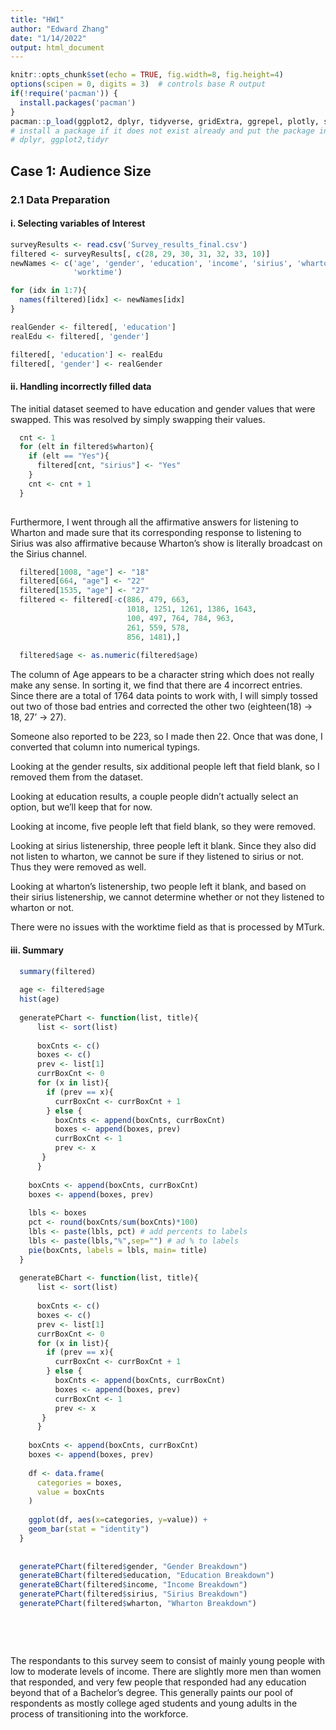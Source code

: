 ```yaml
---
title: "HW1"
author: "Edward Zhang"
date: "1/14/2022"
output: html_document
---
```


```r
knitr::opts_chunk$set(echo = TRUE, fig.width=8, fig.height=4)
options(scipen = 0, digits = 3)  # controls base R output
if(!require('pacman')) {
  install.packages('pacman')
}
pacman::p_load(ggplot2, dplyr, tidyverse, gridExtra, ggrepel, plotly, skimr, tidytext) 
# install a package if it does not exist already and put the package in the path (library)
# dplyr, ggplot2,tidyr
```

## Case 1: Audience Size
### 2.1 Data Preparation
#### i. Selecting variables of Interest
```r
surveyResults <- read.csv('Survey_results_final.csv')
filtered <- surveyResults[, c(28, 29, 30, 31, 32, 33, 10)]
newNames <- c('age', 'gender', 'education', 'income', 'sirius', 'wharton', 
              'worktime')

for (idx in 1:7){
  names(filtered)[idx] <- newNames[idx]
}

realGender <- filtered[, 'education']
realEdu <- filtered[, 'gender']

filtered[, 'education'] <- realEdu
filtered[, 'gender'] <- realGender
```

#### ii. Handling incorrectly filled data
The initial dataset seemed to have education and gender values that were 
swapped. This was resolved by simply swapping their values.

```r
  cnt <- 1
  for (elt in filtered$wharton){
    if (elt == "Yes"){
      filtered[cnt, "sirius"] <- "Yes"
    }
    cnt <- cnt + 1
  }
    
```

Furthermore, I went through all the affirmative answers for listening to
Wharton and made sure that its corresponding response to listening to Sirius
was also affirmative because Wharton's show is literally broadcast on the 
Sirius channel.

```r
  filtered[1008, "age"] <- "18"
  filtered[664, "age"] <- "22"
  filtered[1535, "age"] <- "27"
  filtered <- filtered[-c(886, 479, 663, 
                          1018, 1251, 1261, 1386, 1643, 
                          100, 497, 764, 784, 963,
                          261, 559, 578,
                          856, 1481),]
  
  filtered$age <- as.numeric(filtered$age)
```

The column of Age appears to be a character string which does not really make
any sense. In sorting it, we find that there are 4 incorrect entries. Since
there are a total of 1764 data points to work with, I will simply tossed out 
two of those bad entries and corrected the other two
(eighteen(18) -> 18, 27' -> 27).

Someone also reported to be 223, so I made then 22. Once that was done, I 
converted that column into numerical typings.

Looking at the gender results, six additional people left that field blank, so
I removed them from the dataset.

Looking at education results, a couple people didn't actually select an option,
but we'll keep that for now.

Looking at income, five people left that field blank, so they were removed.

Looking at sirius listenership, three people left it blank. Since they also did
not listen to wharton, we cannot be sure if they listened to sirius or not. Thus
they were removed as well.

Looking at wharton's listenership, two people left it blank, and based on their
sirius listenership, we cannot determine whether or not they listened to wharton
or not.

There were no issues with the worktime field as that is processed by MTurk.

#### iii. Summary

```R
  summary(filtered)
  
  age <- filtered$age
  hist(age)
  
  generatePChart <- function(list, title){
      list <- sort(list) 
    
      boxCnts <- c()
      boxes <- c()
      prev <- list[1]
      currBoxCnt <- 0
      for (x in list){
        if (prev == x){
          currBoxCnt <- currBoxCnt + 1
        } else {
          boxCnts <- append(boxCnts, currBoxCnt)
          boxes <- append(boxes, prev)
          currBoxCnt <- 1
          prev <- x
       }
      }
    
    boxCnts <- append(boxCnts, currBoxCnt)
    boxes <- append(boxes, prev)
    
    lbls <- boxes
    pct <- round(boxCnts/sum(boxCnts)*100)
    lbls <- paste(lbls, pct) # add percents to labels
    lbls <- paste(lbls,"%",sep="") # ad % to labels
    pie(boxCnts, labels = lbls, main= title)
  }
  
  generateBChart <- function(list, title){
      list <- sort(list) 
    
      boxCnts <- c()
      boxes <- c()
      prev <- list[1]
      currBoxCnt <- 0
      for (x in list){
        if (prev == x){
          currBoxCnt <- currBoxCnt + 1
        } else {
          boxCnts <- append(boxCnts, currBoxCnt)
          boxes <- append(boxes, prev)
          currBoxCnt <- 1
          prev <- x
       }
      }
    
    boxCnts <- append(boxCnts, currBoxCnt)
    boxes <- append(boxes, prev)
    
    df <- data.frame(
      categories = boxes,
      value = boxCnts
    )
    
    ggplot(df, aes(x=categories, y=value)) + 
    geom_bar(stat = "identity")
  }
  
  
  generatePChart(filtered$gender, "Gender Breakdown")
  generateBChart(filtered$education, "Education Breakdown")
  generateBChart(filtered$income, "Income Breakdown")
  generatePChart(filtered$sirius, "Sirius Breakdown")
  generatePChart(filtered$wharton, "Wharton Breakdown")
  
  
```
&nbsp; 

The respondants to this survey seem to consist of mainly young people with
low to moderate levels of income. There are slightly more men than women that
responded, and very few people that responded had any education beyond that of
a Bachelor's degree. This generally paints our pool of respondents as mostly
college aged students and young adults in the process of transitioning into the
workforce.



